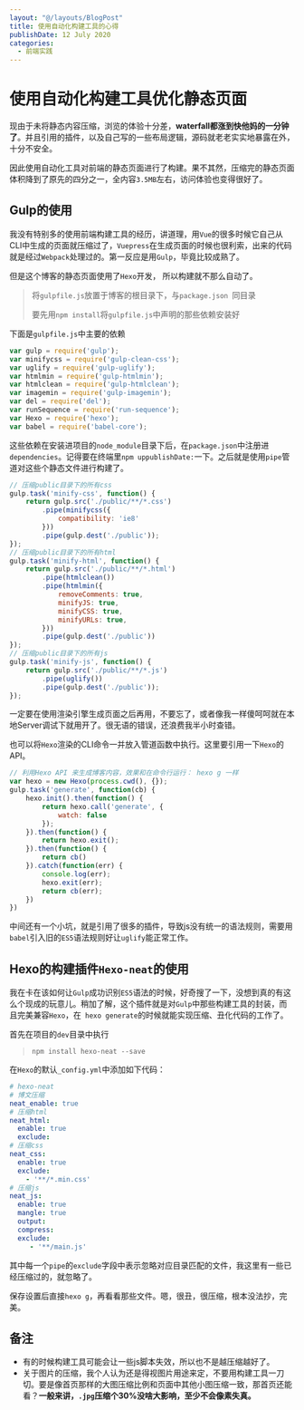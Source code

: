 ```yaml
---
layout: "@/layouts/BlogPost"
title: 使用自动化构建工具的心得
publishDate: 12 July 2020
categories:
  - 前端实践
---
```


# 使用自动化构建工具优化静态页面

现由于未将静态内容压缩，浏览的体验十分差，**waterfall都涨到快他妈的一分钟了**。并且引用的插件，以及自己写的一些布局逻辑，源码就老老实实地暴露在外，十分不安全。

因此使用自动化工具对前端的静态页面进行了构建。果不其然，压缩完的静态页面体积降到了原先的四分之一，全内容`3.5MB`左右，访问体验也变得很好了。


## Gulp的使用

我没有特别多的使用前端构建工具的经历，讲道理，用`Vue`的很多时候它自己从CLI中生成的页面就压缩过了，`Vuepress`在生成页面的时候也很利索，出来的代码就是经过`Webpack`处理过的。第一反应是用`Gulp`，毕竟比较成熟了。

但是这个博客的静态页面使用了`Hexo`开发， 所以构建就不那么自动了。

> 将`gulpfile.js`放置于博客的根目录下，与`package.json `同目录
>
> 要先用`npm install`将`gulpfile.js`中声明的那些依赖安装好  

下面是`gulpfile.js`中主要的依赖

``` javascript
var gulp = require('gulp');
var minifycss = require('gulp-clean-css');
var uglify = require('gulp-uglify');
var htmlmin = require('gulp-htmlmin');
var htmlclean = require('gulp-htmlclean');
var imagemin = require('gulp-imagemin');
var del = require('del');
var runSequence = require('run-sequence');
var Hexo = require('hexo');
var babel = require('babel-core');
```

这些依赖在安装进项目的`node_module`目录下后，在`package.json`中注册进`dependencies`。记得要在终端里`npm uppublishDate:`一下。之后就是使用`pipe`管道对这些个静态文件进行构建了。

```javascript
// 压缩public目录下的所有css
gulp.task('minify-css', function() {
	return gulp.src('./public/**/*.css')
		.pipe(minifycss({
			compatibility: 'ie8'
		}))
		.pipe(gulp.dest('./public'));
});
// 压缩public目录下的所有html
gulp.task('minify-html', function() {
	return gulp.src('./public/**/*.html')
		.pipe(htmlclean())
		.pipe(htmlmin({
			removeComments: true,
			minifyJS: true,
			minifyCSS: true,
			minifyURLs: true,
		}))
		.pipe(gulp.dest('./public'))
});
// 压缩public目录下的所有js
gulp.task('minify-js', function() {
	return gulp.src('./public/**/*.js')
		.pipe(uglify())
		.pipe(gulp.dest('./public'));
});
```

一定要在使用渲染引擎生成页面之后再用，不要忘了，或者像我一样傻呵呵就在本地Server调试下就用开了。很无语的错误，还浪费我半小时查错。

也可以将`Hexo`渲染的CLI命令一并放入管道函数中执行。这里要引用一下`Hexo`的API。

```javascript
// 利用Hexo API 来生成博客内容，效果和在命令行运行： hexo g 一样
var hexo = new Hexo(process.cwd(), {});
gulp.task('generate', function(cb) {
	hexo.init().then(function() {
		return hexo.call('generate', {
			watch: false
		});
	}).then(function() {
		return hexo.exit();
	}).then(function() {
		return cb()
	}).catch(function(err) {
		console.log(err);
		hexo.exit(err);
		return cb(err);
	})
})
```

中间还有一个小坑，就是引用了很多的插件，导致js没有统一的语法规则，需要用`babel`引入旧的`ES5`语法规则好让`uglify`能正常工作。

## Hexo的构建插件`Hexo-neat`的使用

我在卡在该如何让`Gulp`成功识别`ES5`语法的时候，好奇搜了一下，没想到真的有这么个现成的玩意儿。稍加了解，这个插件就是对`Gulp`中那些构建工具的封装，而且完美兼容`Hexo`，在` hexo generate`的时候就能实现压缩、丑化代码的工作了。

首先在项目的`dev`目录中执行

> `npm install hexo-neat --save`

在`Hexo`的默认`_config.yml`中添加如下代码：

```yaml
# hexo-neat
# 博文压缩
neat_enable: true
# 压缩html
neat_html:
  enable: true
  exclude:
# 压缩css  
neat_css:
  enable: true
  exclude:
    - '**/*.min.css'
# 压缩js
neat_js:
  enable: true
  mangle: true
  output:
  compress:
  exclude:
     - '**/main.js'
```

其中每一个`pipe`的`exclude`字段中表示忽略对应目录匹配的文件，我这里有一些已经压缩过的，就忽略了。

保存设置后直接`hexo g`，再看看那些文件。嗯，很丑，很压缩，根本没法抄，完美。

## 备注

* 有的时候构建工具可能会让一些js脚本失效，所以也不是越压缩越好了。
* 关于图片的压缩，我个人认为还是得视图片用途来定，不要用构建工具一刀切。要是像首页那样的大图压缩比例和页面中其他小图压缩一致，那首页还能看？**一般来讲，`.jpg`压缩个30%没啥大影响，至少不会像素失真。**